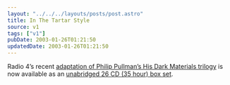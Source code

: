 ```yaml
---
layout: "../../../layouts/posts/post.astro"
title: In The Tartar Style
source: v1
tags: ["v1"]
pubDate: 2003-01-26T01:21:50
updatedDate: 2003-01-26T01:21:50
---
```


Radio 4&#8217;s recent [adaptation of Philip Pullman&#8217;s His Dark Materials trilogy][1] is now available as an [unabridged 26 CD (35 hour) box set][2].

[1]: http://www.bbc.co.uk/radio4/arts/hisdarkmaterials/index.shtml "BBC Radio 4: Arts and Drama: His Dark Materials"
[2]: http://www.amazon.co.uk/exec/obidos/ASIN/1855495767/ohsky "Amazon.co.uk: His Dark Materials Audio CD Box Set (for hardcore fans only, I'd imagine)"

